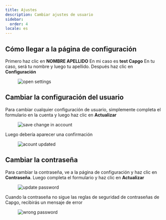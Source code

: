 ```yaml
---
title: Ajustes
description: Cambiar ajustes de usuario
sidebar:
  order: 4
locale: es
---
```


## Cómo llegar a la página de configuración

Primero haz clic en **NOMBRE APELLIDO** En mi caso es **test Capgo** En tu caso, será tu nombre y luego tu apellido. Después haz clic en **Configuración**

<figure><img src="/settings-gowebp" alt="open settings" /><figcaption></figcaption></figure>

## Cambiar la configuración del usuario

Para cambiar cualquier configuración de usuario, simplemente completa el formulario en la cuenta y luego haz clic en **Actualizar**

<figure><img src="/account-savewebp" alt="save change in account" /><figcaption></figcaption></figure>

Luego debería aparecer una confirmación

<figure><img src="/account-updatedwebp" alt="acount updated" /><figcaption></figcaption></figure>

## Cambiar la contraseña

Para cambiar la contraseña, ve a la página de configuración y haz clic en **Contraseña**. Luego completa el formulario y haz clic en **Actualizar**

<figure><img src="/update-passwdwebp" alt="update password" /><figcaption></figcaption></figure>

Cuando la contraseña no sigue las reglas de seguridad de contraseñas de Capgo, recibirás un mensaje de error

<figure><img src="/passwd-errorwebp" alt="wrong password" /><figcaption></figcaption></figure>